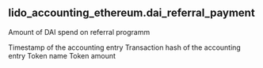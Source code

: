 ## lido_accounting_ethereum.dai_referral_payment 
Amount of DAI spend on referral programm

<ParamField path="period">
Timestamp of the accounting entry
</ParamField>
<ParamField path="evt_tx_hash">
Transaction hash of the accounting entry
</ParamField>
<ParamField path="token">
Token name
</ParamField>
<ParamField path="amount_token">
Token amount
</ParamField>
